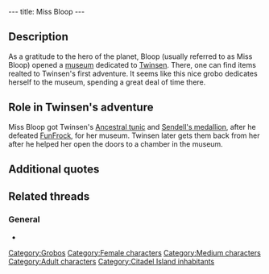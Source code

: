 ---
title: Miss Bloop
---

{{Character|
Name=Miss Bloop|
Image=GBBLOOP.jpg|
Race=[[Grobo]]|
Gender=Female|
Size=Medium|
Age=Adult}}

{{Quote|
Quote=Hello miss Bloop.|
Character=Twinsen}}

==Description==
As a gratitude to the hero of the planet, Bloop (usually referred to as Miss Bloop) opened a [[Miss Bloop's Private Museum|museum]] dedicated to [[Twinsen]]. There, one can find items realted to Twinsen's first adventure.
It seems like this nice grobo dedicates herself to the museum, spending a great deal of time there.

==Role in Twinsen's adventure==
Miss Bloop got Twinsen's [[Ancestral tunic]] and [[Sendell's medallion]], after he defeated [[FunFrock]], for her museum. Twinsen later gets them back from her after he helped her open the doors to a chamber in the museum.

==Additional quotes==
{{Quote|
Quote=Excuse him, he is a nice Grobo. You know, he only gives himself airs.|
Character=Miss Bloop}}
{{Quote|
Quote=You showed up at the right time. The door at the top of the stairs is jammed. We need to find a way to go upstairs to release it and free the bell which protects your tunic.|
Character=Miss Bloop}}
{{Quote|
Quote=What? The lighthouse keeper? Ah, no! No, no I didn't see him!|
Character=Miss Bloop}}
{{Quote|
Quote=Thank you for releasing the door, Twinsen. Use your tunic with wisdom.|
Character=Miss Bloop}}
{{Quote|
Quote=By the way, don't forget that the trajectory of your magic ball changes with your behavior!|
Character=Miss Bloop}}

==Related threads==
===General===
* {{thread|id=7972|title=Families}}

[[Category:Grobos]]
[[Category:Female characters]]
[[Category:Medium characters]]
[[Category:Adult characters]]
[[Category:Citadel Island inhabitants]]